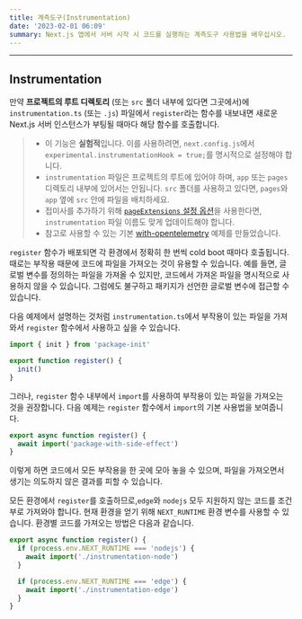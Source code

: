 ```yaml
---
title: 계측도구(Instrumentation)
date: '2023-02-01 06:09'
summary: Next.js 앱에서 서버 시작 시 코드를 실행하는 계측도구 사용법을 배우십시오.
---
```


<TOCInline toc={props.toc} asDisclosure />

---

## Instrumentation

만약 **프로젝트의 루트 디렉토리** (또는 `src` 폴더 내부에 있다면 그곳에서)에 `instrumentation.ts` (또는 `.js`) 파일에서 `register`라는 함수를 내보내면 새로운 Next.js 서버 인스턴스가 부팅될 때마다 해당 함수를 호출합니다.


> - 이 기능은 **실험적**입니다. 이를 사용하려면, `next.config.js`에서 `experimental.instrumentationHook = true;`를 명시적으로 설정해야 합니다.
> - `instrumentation` 파일은 프로젝트의 루트에 있어야 하며, `app` 또는 `pages` 디렉토리 내부에 있어서는 안됩니다. `src` 폴더를 사용하고 있다면, `pages`와 `app` 옆에 `src` 안에 파일을 배치하세요.
> - 접미사를 추가하기 위해 [`pageExtensions` 설정 옵션](https://nextjs.org/docs/app/api-reference/next-config-js/pageExtensions)을 사용한다면, `instrumentation` 파일 이름도 맞게 업데이트해야 합니다.
> - 참고로 사용할 수 있는 기본 [with-opentelemetry](https://github.com/vercel/next.js/tree/canary/examples/with-opentelemetry) 예제를 만들었습니다.

`register` 함수가 배포되면 각 환경에서 정확히 한 번씩 cold boot 때마다 호출됩니다.
때로는 부작용 때문에 코드에 파일을 가져오는 것이 유용할 수 있습니다. 예를 들면, 글로벌 변수를 정의하는 파일을 가져올 수 있지만, 코드에서 가져온 파일을 명시적으로 사용하지 않을 수 있습니다. 그럼에도 불구하고 패키지가 선언한 글로벌 변수에 접근할 수 있습니다.

다음 예제에서 설명하는 것처럼 `instrumentation.ts`에서 부작용이 있는 파일을 가져와서 `register` 함수에서 사용하고 싶을 수 있습니다.

```ts
import { init } from 'package-init'

export function register() {
  init()
}
```

그러나, `register` 함수 내부에서 `import`를 사용하여 부작용이 있는 파일을 가져오는 것을 권장합니다. 다음 예제는 `register` 함수에서 `import`의 기본 사용법을 보여줍니다.

```ts
export async function register() {
  await import('package-with-side-effect')
}
```

이렇게 하면 코드에서 모든 부작용을 한 곳에 모아 놓을 수 있으며, 파일을 가져오면서 생기는 의도하지 않은 결과를 피할 수 있습니다.

모든 환경에서 `register`를 호출하므로,`edge`와 `nodejs` 모두 지원하지 않는 코드를 조건부로 가져와야 합니다. 현재 환경을 얻기 위해 `NEXT_RUNTIME` 환경 변수를 사용할 수 있습니다. 환경별 코드를 가져오는 방법은 다음과 같습니다.

```ts
export async function register() {
  if (process.env.NEXT_RUNTIME === 'nodejs') {
    await import('./instrumentation-node')
  }

  if (process.env.NEXT_RUNTIME === 'edge') {
    await import('./instrumentation-edge')
  }
}
```